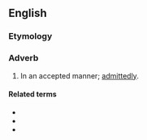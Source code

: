 ==English==

===Etymology===
{{PIE root|en|keh₂p}}
{{suffix|accepted|ly|lang=en}}

===Adverb===
{{en-adv}}

# In an accepted manner; [[admittedly]].

====Related terms====
* {{l|en|accept}}
* {{l|en|acceptably}}
* {{l|en|acceptingly}}